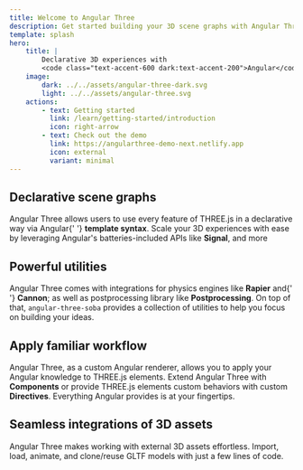 ```yaml
---
title: Welcome to Angular Three
description: Get started building your 3D scene graphs with Angular Three
template: splash
hero:
    title: |
        Declarative 3D experiences with
        <code class="text-accent-600 dark:text-accent-200">Angular</code>
    image:
        dark: ../../assets/angular-three-dark.svg
        light: ../../assets/angular-three.svg
    actions:
        - text: Getting started
          link: /learn/getting-started/introduction
          icon: right-arrow
        - text: Check out the demo
          link: https://angularthree-demo-next.netlify.app
          icon: external
          variant: minimal
---
```



<section class="flex min-h-screen w-full items-center justify-center">
 <div class="grid h-full w-full grid-cols-8 gap-4">
  <div class="col-span-3">
   <h1>
    <span class="text-accent-600 dark:text-accent-200">Declarative</span> scene graphs
   </h1>
   <p>
    Angular Three allows users to use every feature of THREE.js in a declarative way via Angular{' '}
    <strong>template syntax</strong>. Scale your 3D experiences with ease by leveraging Angular's
    batteries-included APIs like <strong>Signal</strong>, and more
   </p>
   <div class="h-[300px] w-full">
    <SimpleScene client:only />
   </div>
  </div>
  <FloatingCodeBlock
   class="col-span-5 max-h-[800px]"
   snippets={[
    { title: 'canvas.ts', name: 'simple-scene-canvas' },
    { title: 'scene-graph.ts', name: 'simple-scene' },
   ]}
  />
 </div>
</section>

<section class="flex min-h-screen w-full items-center justify-center">
 <div class="grid h-full w-full grid-cols-8 gap-4">
  <FloatingCodeBlock
   class="col-span-5 max-h-[800px]"
   snippets={[
    { title: 'canvas.ts', name: 'rapier-demo' },
    { title: 'scene-graph.ts', name: 'rapier-demo-scene-graph' },
   ]}
  />
  <div class="col-span-3">
   <h1>
    Powerful <span class="text-accent-600 dark:text-accent-200">utilities</span>
   </h1>
   <p>
    Angular Three comes with integrations for physics engines like <strong>Rapier</strong> and{' '}
    <strong>Cannon</strong>; as well as postprocessing library like <strong>Postprocessing</strong>. On top
    of that, <code>angular-three-soba</code> provides a collection of utilities to help you focus on
    building your ideas.
   </p>
   <div class="h-[300px] w-full">
    <RapierDemo client:only />
   </div>
  </div>
 </div>
</section>

<section class="flex min-h-screen w-full items-center justify-center">
 <div class="grid h-full w-full grid-cols-8 gap-4">
  <div class="col-span-3">
   <h1>
    Apply <span class="text-accent-600 dark:text-accent-200">familiar</span>
    workflow
   </h1>
   <p>
    Angular Three, as a custom Angular renderer, allows you to apply your Angular knowledge to THREE.js
    elements. Extend Angular Three with <strong>Components</strong> or provide THREE.js elements custom
    behaviors with custom <strong>Directives</strong>. Everything Angular provides is at your fingertips.
   </p>
   <div class="h-[300px] w-full">
    <PointerDemo client:only />
   </div>
  </div>
  <FloatingCodeBlock
   class="col-span-5 max-h-[800px]"
   snippets={[
    { title: 'canvas.ts', name: 'pointer-demo' },
    { title: 'scene-graph.ts', name: 'pointer-demo-scene-graph' },
   ]}
  />
 </div>
</section>

<section class="flex min-h-screen w-full items-center justify-center">
 <div class="grid h-full w-full grid-cols-8 gap-4">
  <FloatingCodeBlock
   class="col-span-5 max-h-[800px]"
   snippets={[
    { title: 'canvas.ts', name: 'gltf-demo-home' },
    { title: 'scene-graph.ts', name: 'gltf-demo-home-scene-graph' },
    { title: 'bot.ts', name: 'gltf-demo-home-bot' },
   ]}
  />
  <div class="col-span-3">
   <h1>
    Seamless <span class="text-accent-600 dark:text-accent-200">integrations</span> of 3D assets
   </h1>
   <p>
    Angular Three makes working with external 3D assets effortless. Import, load, animate, and clone/reuse
    GLTF models with just a few lines of code.
   </p>
   <div class="h-[300px] w-full">
    <GLTFDemoHome client:only />
   </div>
  </div>
 </div>
</section>
